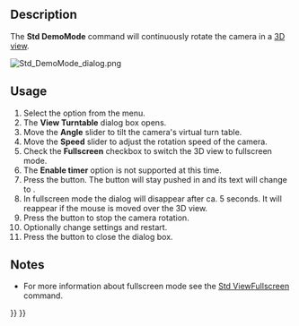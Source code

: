 <languages/>
<translate>

<!--T:1-->
{{Docnav
|[[Std_TextDocument|TextDocument]]
|[[Std_SceneInspector|SceneInspector]]
|[[Std_Tools_Menu|Std Tools Menu]]
|IconL=Std_TextDocument.svg
|IconR=Std_SceneInspector.svg
|IconC=Freecad.svg
}}

<!--T:2-->
{{GuiCommand
|Name=Std DemoMode
|MenuLocation=Tools → View turntable...
|Workbenches=All
}}

==Description== <!--T:3-->

<!--T:4-->
The '''Std DemoMode''' command will continuously rotate the camera in a [[3D_view|3D view]].

</translate>
[[Image:Std_DemoMode_dialog.png]]
<translate>
<!--T:5-->
{{Caption|The View Turntable dialog box}}

==Usage== <!--T:6-->

<!--T:7-->
# Select the {{MenuCommand|Tools → [[Image:Std_DemoMode.svg|16px]] View turntable...}} option from the menu.
# The '''View Turntable''' dialog box opens.
# Move the '''Angle''' slider to tilt the camera's virtual turn table.
# Move the '''Speed''' slider to adjust the rotation speed of the camera.
# Check the '''Fullscreen''' checkbox to switch the 3D view to fullscreen mode.
# The '''Enable timer''' option is not supported at this time.
# Press the {{Button|Play}} button. The button will stay pushed in and its text will change to {{Button|Stop}}.
# In fullscreen mode the dialog will disappear after ca. 5 seconds. It will reappear if the mouse is moved over the 3D view.
# Press the {{Button|Stop}} button to stop the camera rotation.
# Optionally change settings and restart.
# Press the {{Button|Close}} button to close the dialog box.

==Notes== <!--T:8-->

<!--T:9-->
* For more information about fullscreen mode see the [[Std_ViewFullscreen|Std ViewFullscreen]] command.


<!--T:10-->
{{Docnav
|[[Std_TextDocument|TextDocument]]
|[[Std_SceneInspector|SceneInspector]]
|[[Std_Tools_Menu|Std Tools Menu]]
|IconL=Std_TextDocument.svg
|IconR=Std_SceneInspector.svg
|IconC=Freecad.svg
}}

</translate>
{{Std_Base_navi{{#translation:}}}}
{{Userdocnavi{{#translation:}}}}